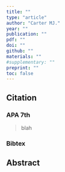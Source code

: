 ```yaml
---
title: ""
type: "article"
author: "Carter MJ."
year: ""
publication: ""
pdf: ""
doi: ""
github: ""
materials: ""
#supplementary: ""
preprint: ""
toc: false
---
```


## Citation

### APA 7th

> blah

### Bibtex

<!-- <pre> -->
<!--   @article{, -->

<!--   } -->
<!-- </pre> -->

## Abstract
